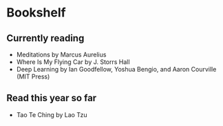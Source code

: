 # Bookshelf

## Currently reading

* Meditations by Marcus Aurelius
* Where Is My Flying Car by J. Storrs Hall
* Deep Learning by Ian Goodfellow, Yoshua Bengio, and Aaron Courville (MIT Press)

## Read this year so far

* Tao Te Ching by Lao Tzu
